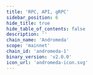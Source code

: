 ```yaml
---
title: 'RPC, API, gRPC'
sidebar_position: 6
hide_title: true
hide_table_of_contents: false
description: ''
chain_name: 'Andromeda'
scope: 'mainnet'
chain_id: 'andromeda-1'
binary_version: 'v2.0.0'
icon_url: 'andromeda-icon.svg'
---
```



<PageTitle
  iconUrl="img/andromeda-icon.svg"
  title="Andromeda NODERS Public Endpoints"
  chainId="andromeda-1"
  version="v2.0.0"
/>

<Endpoints
  api="https://andromeda-api.noders.services"
  rpc="https://andromeda-rpc.noders.services"
  grpc="andromeda-grpc.noders.services:443"
  jsonRpc=""
/>